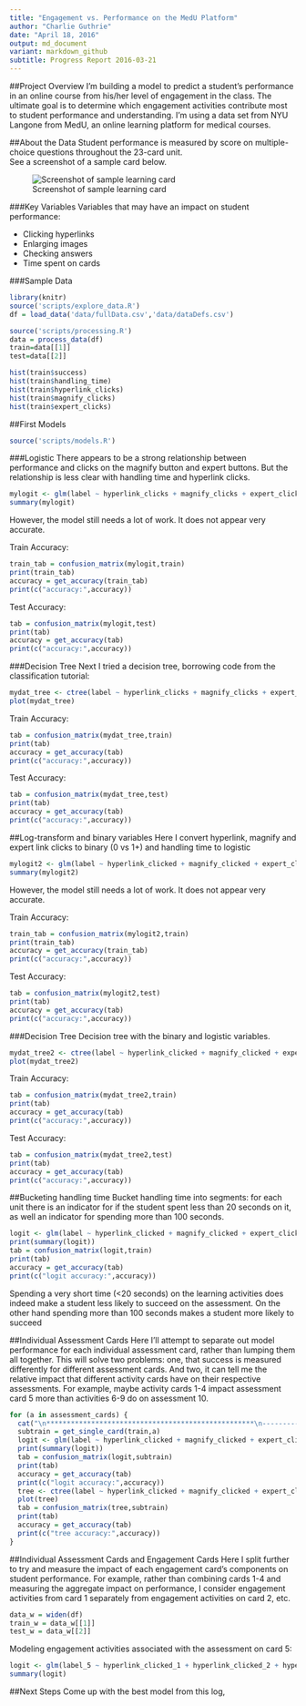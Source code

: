 ```yaml
---
title: "Engagement vs. Performance on the MedU Platform"
author: "Charlie Guthrie"
date: "April 18, 2016"
output: md_document
variant: markdown_github
subtitle: Progress Report 2016-03-21
---
```



##Project Overview
I'm building a model to predict a student's performance in an online course from his/her level of engagement in the class. The ultimate goal is to determine which engagement activities contribute most to student performance and understanding. I'm using a data set from NYU Langone from MedU, an online learning platform for medical courses.



##About the Data
Student performance is measured by score on multiple-choice questions throughout the 23-card unit.  
See a screenshot of a sample card below.

![Screenshot of sample learning card](figures/card_screenshot.png)

###Key Variables
Variables that may have an impact on student performance:

  * Clicking hyperlinks
  * Enlarging images
  * Checking answers
  * Time spent on cards
  
###Sample Data
```r
library(knitr)
source('scripts/explore_data.R')
df = load_data('data/fullData.csv','data/dataDefs.csv')

source('scripts/processing.R')
data = process_data(df)
train=data[[1]]
test=data[[2]]

hist(train$success)
hist(train$handling_time)
hist(train$hyperlink_clicks)
hist(train$magnify_clicks)
hist(train$expert_clicks)
```

##First Models
```r
source('scripts/models.R')
```

###Logistic
There appears to be a strong relationship between performance and clicks on the magnify button and expert buttons.  But the relationship is less clear with handling time and hyperlink clicks. 
```r
mylogit <- glm(label ~ hyperlink_clicks + magnify_clicks + expert_clicks + handling_time, data = train, family = "binomial")
summary(mylogit)
```

However, the model still needs a lot of work. It does not appear very accurate.

Train Accuracy:
```r
train_tab = confusion_matrix(mylogit,train)
print(train_tab)
accuracy = get_accuracy(train_tab)
print(c("accuracy:",accuracy))
```

Test Accuracy:
```r
tab = confusion_matrix(mylogit,test)
print(tab)
accuracy = get_accuracy(tab)
print(c("accuracy:",accuracy))
```

###Decision Tree
Next I tried a decision tree, borrowing code from the classification tutorial:
```r
mydat_tree <- ctree(label ~ hyperlink_clicks + magnify_clicks + expert_clicks + handling_time, data = train)
plot(mydat_tree)
```

Train Accuracy:
```r
tab = confusion_matrix(mydat_tree,train)
print(tab)
accuracy = get_accuracy(tab)
print(c("accuracy:",accuracy))
```

Test Accuracy:
```r
tab = confusion_matrix(mydat_tree,test)
print(tab)
accuracy = get_accuracy(tab)
print(c("accuracy:",accuracy))
```


##Log-transform and binary variables
Here I convert hyperlink, magnify and expert link clicks to binary (0 vs 1+) and handling time to logistic

```r
mylogit2 <- glm(label ~ hyperlink_clicked + magnify_clicked + expert_clicked + log_handling_time, data = train, family = "binomial")
summary(mylogit2)
```

However, the model still needs a lot of work. It does not appear very accurate.

Train Accuracy:
```r
train_tab = confusion_matrix(mylogit2,train)
print(train_tab)
accuracy = get_accuracy(train_tab)
print(c("accuracy:",accuracy))
```

Test Accuracy:
```r
tab = confusion_matrix(mylogit2,test)
print(tab)
accuracy = get_accuracy(tab)
print(c("accuracy:",accuracy))
```

###Decision Tree
Decision tree with the binary and logistic variables.
```r
mydat_tree2 <- ctree(label ~ hyperlink_clicked + magnify_clicked + expert_clicked + log_handling_time, data = train)
plot(mydat_tree2)
```

Train Accuracy:
```r
tab = confusion_matrix(mydat_tree2,train)
print(tab)
accuracy = get_accuracy(tab)
print(c("accuracy:",accuracy))
```

Test Accuracy:
```r
tab = confusion_matrix(mydat_tree2,test)
print(tab)
accuracy = get_accuracy(tab)
print(c("accuracy:",accuracy))
```


##Bucketing handling time
Bucket handling time into segments: for each unit there is an indicator for if the student spent less than 20 seconds on it, as well an indicator for spending more than 100 seconds.
```r
logit <- glm(label ~ hyperlink_clicked + magnify_clicked + expert_clicked + time_lt_20 + time_gt_100, data = train, family = "binomial")
print(summary(logit))
tab = confusion_matrix(logit,train)
print(tab)
accuracy = get_accuracy(tab)
print(c("logit accuracy:",accuracy))
```
Spending a very short time (<20 seconds) on the learning activities does indeed make a student less likely to succeed on the assessment. On the other hand spending more than 100 seconds makes a student more likely to succeed

##Individual Assessment Cards
Here I'll attempt to separate out model performance for each individual assessment card, rather than lumping them all together. This will solve two problems: one, that success is measured differently for different assessment cards.  And two, it can tell me the relative impact that different activity cards have on their respective assessments. For example, maybe activity cards 1-4 impact assessment card 5 more than activities 6-9 do on assessment 10.  

```r
for (a in assessment_cards) {
  cat("\n***************************************************\n----------\n|CARD",a,"|\n----------")
  subtrain = get_single_card(train,a)
  logit <- glm(label ~ hyperlink_clicked + magnify_clicked + expert_clicked + time_lt_20 + time_gt_100, data = subtrain, family = "binomial")
  print(summary(logit))
  tab = confusion_matrix(logit,subtrain)
  print(tab)
  accuracy = get_accuracy(tab)
  print(c("logit accuracy:",accuracy))
  tree <- ctree(label ~ hyperlink_clicked + magnify_clicked + expert_clicked + log_handling_time, data = subtrain)
  plot(tree)
  tab = confusion_matrix(tree,subtrain)
  print(tab)
  accuracy = get_accuracy(tab)
  print(c("tree accuracy:",accuracy))
}
```

##Individual Assessment Cards and Engagement Cards
Here I split further to try and measure the impact of each engagement card's components on student performance.  For example, rather than combining cards 1-4 and measuring the aggregate impact on performance, I consider engagement activities from card 1 separately from engagement activities on card 2, etc.

```r
data_w = widen(df)
train_w = data_w[[1]]
test_w = data_w[[2]]
```

Modeling engagement activities associated with the assessment on card 5:
```r
logit <- glm(label_5 ~ hyperlink_clicked_1 + hyperlink_clicked_2 + hyperlink_clicked_4 + hyperlink_clicked_5 + magnify_clicked_4 + magnify_clicked_5 + handling_time_1 + handling_time_2 + handling_time_3 + handling_time_4 + handling_time_5, data=train_w, family="binomial")
summary(logit)
```


##Next Steps
Come up with the best model from this log, 